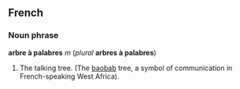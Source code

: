==French==
===Noun phrase===
'''arbre à palabres''' ''m'' (''plural'' '''arbres à palabres''')
#The talking tree. (The [[baobab]] tree, a symbol of communication in French-speaking West Africa).